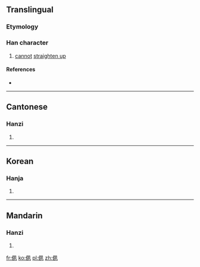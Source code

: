 ==Translingual==

===Etymology===
{{Han compound|亻|夙|c1=s|c2=p|ls=psc}}

===Han character===
{{Han char|rn=9|rad=人|as=06|sn=8|four=2721<sub>0</sub>|canj=人竹弓弓 (OHNN)|ids=⿰[[亻]][[夙]]}}

# [[cannot]] [[straighten up]]

====References====
* {{Han ref|kx=0100.050|hdz=10151.010|uh=3449|ud=13385}}

----

==Cantonese==

===Hanzi===
{{yue-hanzi|jyut=[[cuk1]]|y=chuk1}}

# {{defn|lang=yue|sort=人06}}

----

==Korean==

===Hanja===
{{ko-hanja|hangeul=숙|rv=suk|mr=suk|y=swuk|eumhun=[[펴다|펴지지]] [[않다]]|ehrv=pyeojiji anta|ehmr=pyŏjiji ant'a|ehy=phyecici anhta}}

# {{defn|lang=ko|sort=人06}}

----

==Mandarin==

===Hanzi===
{{cmn-hanzi|pin=[[sù]] ([[su4]])|wg=su<sup>4</sup>}}

# {{defn|lang=cmn|sort=人06}}

[[fr:㑉]]
[[ko:㑉]]
[[pl:㑉]]
[[zh:㑉]]